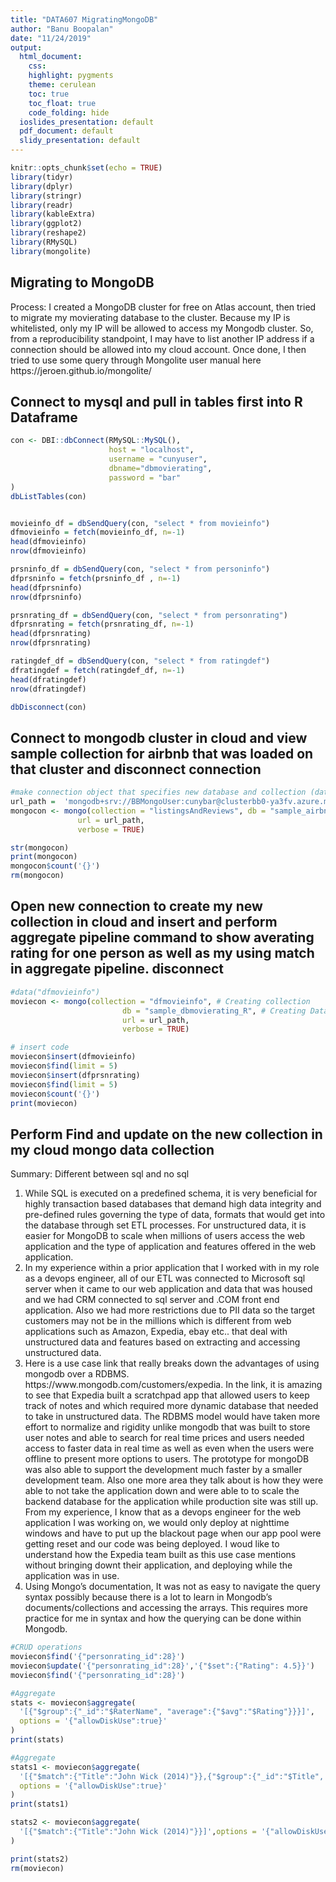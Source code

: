 ```yaml
---
title: "DATA607 MigratingMongoDB"
author: "Banu Boopalan"
date: "11/24/2019"
output:
  html_document:
    css:
    highlight: pygments
    theme: cerulean
    toc: true
    toc_float: true
    code_folding: hide
  ioslides_presentation: default
  pdf_document: default
  slidy_presentation: default
---
```


```r
knitr::opts_chunk$set(echo = TRUE)
library(tidyr)
library(dplyr)
library(stringr)
library(readr)
library(kableExtra)
library(ggplot2)
library(reshape2)
library(RMySQL)
library(mongolite) 
```

## Migrating to MongoDB

Process: I created a MongoDB cluster for free on Atlas account, then tried to migrate my movierating database to the cluster.
Because my IP is whitelisted, only my IP will be allowed to access my Mongodb cluster. So, from a reproducibility standpoint, I may 
have to list another IP address if a connection should be allowed into my cloud account. 
Once done, I then tried to use some query through Mongolite user manual here https://jeroen.github.io/mongolite/

## Connect to mysql and pull in tables first into R Dataframe


```r
con <- DBI::dbConnect(RMySQL::MySQL(), 
                      host = "localhost",
                      username = "cunyuser",
                      dbname="dbmovierating",
                      password = "bar"
)
dbListTables(con)


movieinfo_df = dbSendQuery(con, "select * from movieinfo")
dfmovieinfo = fetch(movieinfo_df, n=-1)
head(dfmovieinfo)
nrow(dfmovieinfo)

prsninfo_df = dbSendQuery(con, "select * from personinfo")
dfprsninfo = fetch(prsninfo_df , n=-1)
head(dfprsninfo)
nrow(dfprsninfo)

prsnrating_df = dbSendQuery(con, "select * from personrating")
dfprsnrating = fetch(prsnrating_df, n=-1)
head(dfprsnrating)
nrow(dfprsnrating)

ratingdef_df = dbSendQuery(con, "select * from ratingdef")
dfratingdef = fetch(ratingdef_df, n=-1)
head(dfratingdef)
nrow(dfratingdef)

dbDisconnect(con)
```

## Connect to mongodb cluster in cloud and view sample collection for airbnb that was loaded on that cluster and disconnect connection


```r
#make connection object that specifies new database and collection (dataset)
url_path =  'mongodb+srv://BBMongoUser:cunybar@clusterbb0-ya3fv.azure.mongodb.net/test?retryWrites=true&w=majority'
mongocon <- mongo(collection = "listingsAndReviews", db = "sample_airbnb", 
               url = url_path, 
               verbose = TRUE)

str(mongocon)
print(mongocon)
mongocon$count('{}')
rm(mongocon)
```


## Open new connection to create my new collection in cloud and insert and perform aggregate pipeline command to show averating rating for one person as well as my using match in aggregate pipeline. disconnect


```r
#data("dfmovieinfo")
moviecon <- mongo(collection = "dfmovieinfo", # Creating collection
                         db = "sample_dbmovierating_R", # Creating DataBase
                         url = url_path, 
                         verbose = TRUE)

# insert code
moviecon$insert(dfmovieinfo)
moviecon$find(limit = 5)
moviecon$insert(dfprsnrating)
moviecon$find(limit = 5)
moviecon$count('{}')
print(moviecon)


```

## Perform Find and update on the new collection in my cloud mongo data collection

Summary: Different between sql and no sql

1. While SQL is executed on a predefined schema, it is very beneficial for highly transaction based databases that demand high data integrity and pre-defined rules governing the type of data, formats that would get into the database through set ETL processes. For unstructured data, it is easier for MongoDB to scale when millions of users access the web application and the type of application and features offered in the web application.  
2. In my experience within a prior application that I worked with in my role as a devops engineer, all of our ETL was connected to Microsoft sql server when it came to our web application and data that was housed and we had CRM connected to sql server and .COM front end application. Also we had more restrictions due to PII data so the target customers may not be in the millions which is different from web applications such as Amazon, Expedia, ebay etc.. that deal with unstructured data and features based on extracting and accessing unstructured data.  
3. Here is a use case link that really breaks down the advantages of using mongodb over a RDBMS. https://www.mongodb.com/customers/expedia.
In the link, it is amazing to see that Expedia built a scratchpad app that allowed users to keep track of notes and which required more dynamic database that needed to take in unstructured data. The RDBMS model would have taken more effort to normalize and rigidity unlike mongodb that was built to store user notes and able to search for real time prices and users needed access to faster data in real time as well as even when the users were offline to present more options to users. The prototype for mongoDB was also able to support the development much faster by a smaller development team. Also one more area they talk about is how they were able to not take the application down and were able to to scale the backend database for the application while production site was still up. From my experience, I know that as a devops engineer for the web application I was working on, we would only deploy at nighttime windows and have to put up  the blackout page when our app pool were getting reset and our code was being deployed. I woud like to understand how the Expedia team built as this use case mentions without bringing downt their application, and deploying while the application was in use.
4. Using Mongo's documentation, It was not as easy to navigate the query syntax possibly because there is a lot to learn in Mongodb's documents/collections and accessing the arrays. This requires more practice for me in syntax and how the querying can be done within Mongodb.


```r
#CRUD operations
moviecon$find('{"personrating_id":28}')
moviecon$update('{"personrating_id":28}','{"$set":{"Rating": 4.5}}')
moviecon$find('{"personrating_id":28}')

#Aggregate
stats <- moviecon$aggregate(
  '[{"$group":{"_id":"$RaterName", "average":{"$avg":"$Rating"}}}]',
  options = '{"allowDiskUse":true}'
)
print(stats)

#Aggregate
stats1 <- moviecon$aggregate(
  '[{"$match":{"Title":"John Wick (2014)"}},{"$group":{"_id":"$Title", "average":{"$avg":"$Rating"}}}]',
  options = '{"allowDiskUse":true}'
)
print(stats1)

stats2 <- moviecon$aggregate(
  '[{"$match":{"Title":"John Wick (2014)"}}]',options = '{"allowDiskUse":true}'
)

print(stats2)
rm(moviecon)

```